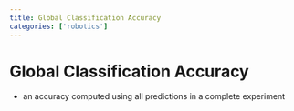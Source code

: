 ```yaml
---
title: Global Classification Accuracy
categories: ['robotics']
---
```


# Global Classification Accuracy
- an accuracy computed using all predictions in a complete experiment



